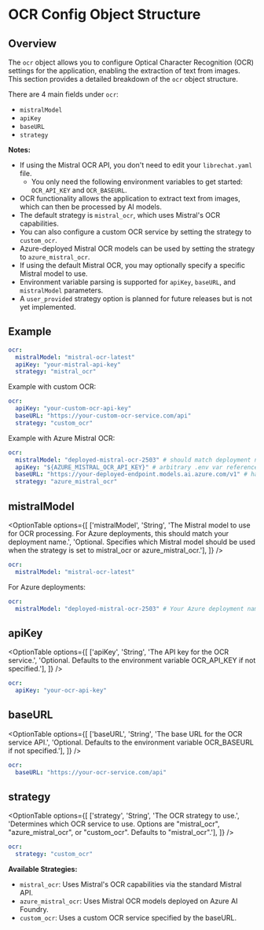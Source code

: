 # OCR Config Object Structure

## Overview

The `ocr` object allows you to configure Optical Character Recognition (OCR) settings for the application, enabling the extraction of text from images. This section provides a detailed breakdown of the `ocr` object structure.

There are 4 main fields under `ocr`:

  - `mistralModel`
  - `apiKey`
  - `baseURL`
  - `strategy`

**Notes:**

- If using the Mistral OCR API, you don't need to edit your `librechat.yaml` file.
    - You only need the following environment variables to get started: `OCR_API_KEY` and `OCR_BASEURL`.
- OCR functionality allows the application to extract text from images, which can then be processed by AI models.
- The default strategy is `mistral_ocr`, which uses Mistral's OCR capabilities.
- You can also configure a custom OCR service by setting the strategy to `custom_ocr`.
- Azure-deployed Mistral OCR models can be used by setting the strategy to `azure_mistral_ocr`.
- If using the default Mistral OCR, you may optionally specify a specific Mistral model to use.
- Environment variable parsing is supported for `apiKey`, `baseURL`, and `mistralModel` parameters.
- A `user_provided` strategy option is planned for future releases but is not yet implemented.

## Example

```yaml filename="ocr"
ocr:
  mistralModel: "mistral-ocr-latest"
  apiKey: "your-mistral-api-key"
  strategy: "mistral_ocr"
```

Example with custom OCR:

```yaml filename="ocr with custom OCR"
ocr:
  apiKey: "your-custom-ocr-api-key"
  baseURL: "https://your-custom-ocr-service.com/api"
  strategy: "custom_ocr"
```

Example with Azure Mistral OCR:

```yaml filename="ocr with Azure Mistral OCR"
ocr:
  mistralModel: "deployed-mistral-ocr-2503" # should match deployment name on Azure
  apiKey: "${AZURE_MISTRAL_OCR_API_KEY}" # arbitrary .env var reference
  baseURL: "https://your-deployed-endpoint.models.ai.azure.com/v1" # hardcoded, can also be .env var reference
  strategy: "azure_mistral_ocr"
```

## mistralModel

<OptionTable
  options={[
    ['mistralModel', 'String', 'The Mistral model to use for OCR processing. For Azure deployments, this should match your deployment name.', 'Optional. Specifies which Mistral model should be used when the strategy is set to mistral_ocr or azure_mistral_ocr.'],
  ]}
/>

```yaml filename="ocr / mistralModel"
ocr:
  mistralModel: "mistral-ocr-latest"
```

For Azure deployments:

```yaml filename="ocr / mistralModel (Azure)"
ocr:
  mistralModel: "deployed-mistral-ocr-2503" # Your Azure deployment name
```

## apiKey

<OptionTable
  options={[
    ['apiKey', 'String', 'The API key for the OCR service.', 'Optional. Defaults to the environment variable OCR_API_KEY if not specified.'],
  ]}
/>

```yaml filename="ocr / apiKey"
ocr:
  apiKey: "your-ocr-api-key"
```

## baseURL

<OptionTable
  options={[
    ['baseURL', 'String', 'The base URL for the OCR service API.', 'Optional. Defaults to the environment variable OCR_BASEURL if not specified.'],
  ]}
/>

```yaml filename="ocr / baseURL"
ocr:
  baseURL: "https://your-ocr-service.com/api"
```

## strategy

<OptionTable
  options={[
    ['strategy', 'String', 'The OCR strategy to use.', 'Determines which OCR service to use. Options are "mistral_ocr", "azure_mistral_ocr", or "custom_ocr". Defaults to "mistral_ocr".'],
  ]}
/>

```yaml filename="ocr / strategy"
ocr:
  strategy: "custom_ocr"
```

**Available Strategies:**

- `mistral_ocr`: Uses Mistral's OCR capabilities via the standard Mistral API.
- `azure_mistral_ocr`: Uses Mistral OCR models deployed on Azure AI Foundry.
- `custom_ocr`: Uses a custom OCR service specified by the baseURL.